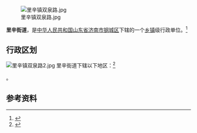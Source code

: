 {{中国乡级行政区|37/01/17/002/000}}
[[File:里辛镇双泉路.jpg|thumb]]

'''里辛街道'''，是[[中华人民共和国|中华人民共和国]][[山东省|山东省]][[济南市|济南市]][[钢城区|钢城区]]下辖的一个[[乡镇|乡镇]]级行政单位。<ref>{{PRC admin/ref sgc|{{PRC admin/parent|37/01/17/002/000}}}}</ref>

== 行政区划 ==
[[File:里辛镇双泉路2.jpg|thumb]]
里辛街道下辖以下地区：<ref>{{PRC admin/ref sgc|37/01/17/002/000}}</ref>

{{PRC admin/children|37/01/17/002/000}}。

== 参考资料 ==

{{reflist}}

{{行政区划小作品}}
{{PRC admin/navcat|37/01/17/002/000}}